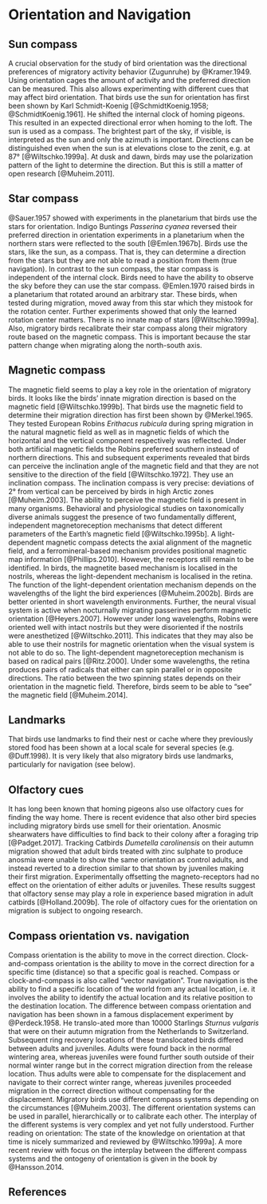 # Orientation and Navigation {#Sec:OrientationNavigation}

## Sun compass
A crucial observation for the study of bird orientation was the directional preferences of migratory activity behavior (Zugunruhe) by @Kramer.1949. Using orientation cages the amount of activity and the preferred direction can be measured. This also allows experimenting with different cues that may affect bird orientation. 
That birds use the sun for orientation has first been shown by Karl Schmidt-Koenig [@SchmidtKoenig.1958; @SchmidtKoenig.1961]. He shifted the internal clock of homing pigeons. This resulted in an expected directional error when homing to the loft. The sun is used as a compass. The brightest part of the sky, if visible, is interpreted as the sun and only the azimuth is important. Directions can be distinguished even when the sun is at elevations close to the zenit, e.g. at 87° [@Wiltschko.1999a].
At dusk and dawn, birds may use the polarization pattern of the light to determine the direction. But this is still a matter of open research [@Muheim.2011].


##	Star compass
@Sauer.1957 showed with experiments in the planetarium that birds use the stars for orientation. Indigo Buntings *Passerina cyanea* reversed their preferred direction in orientation experiments in a planetarium when the northern stars were reflected to the south [@Emlen.1967b]. Birds use the stars, like the sun, as a compass. That is, they can determine a direction from the stars but they are not able to read a position from them (true navigation). In contrast to the sun compass, the star compass is independent of the internal clock. Birds need to have the ability to observe the sky before they can use the star compass. @Emlen.1970 raised birds in a planetarium that rotated around an arbitrary star. These birds, when tested during migration, moved away from this star which they mistook for the rotation center. Further experiments showed that only the learned rotation center matters. There is no innate map of stars [@Wiltschko.1999a]. Also, migratory birds recalibrate their star compass along their migratory route based on the magnetic compass. This is important because the star pattern change when migrating along the north-south axis. 


##	Magnetic compass
The magnetic field seems to play a key role in the orientation of migratory birds. It looks like the birds' innate migration direction is based on the magnetic field [@Wiltschko.1999b]. That birds use the magnetic field to determine their migration direction has first been shown by @Merkel.1965. They tested European Robins *Erithacus rubicula* during spring migration in the natural magnetic field as well as in magnetic fields of which the horizontal and the vertical component respectively was reflected. Under both artificial magnetic fields the Robins preferred southern instead of northern directions. This and subsequent experiments revealed that birds can perceive the inclination angle of the magnetic field and that they are not sensitive to the direction of the field [@Wiltschko.1972]. They use an inclination compass. The inclination compass is very precise: deviations of 2° from vertical can be perceived by birds in high Arctic zones [@Muheim.2003].
The ability to perceive the magnetic field is present in many organisms. Behavioral and physiological studies on taxonomically diverse animals suggest the presence of two fundamentally different, independent magnetoreception mechanisms that detect different parameters of the Earth’s magnetic field [@Wiltschko.1995b]. A light-dependent magnetic compass detects the axial alignment of the magnetic field, and a ferromineral-based mechanism provides positional magnetic map information [@Phillips.2010]. However, the receptors still remain to be identified. In birds, the magnetite based mechanism is localised in the nostrils, whereas the light-dependent mechanism is localised in the retina. The function of the light-dependent orientation mechanism depends on the wavelengths of the light the bird experiences [@Muheim.2002b]. Birds are better oriented in short wavelength environments. Further, the neural visual system is active when nocturnally migrating passerines perform magnetic orientation [@Heyers.2007]. However under long wavelengths, Robins were oriented well with intact nostrils but they were disoriented if the nostrils were anesthetized [@Wiltschko.2011]. This indicates that they may also be able to use their nostrils for magnetic orientation when the visual system is not able to do so. 
The light-dependent magnetoreception mechanism is based on radical pairs [@Ritz.2000]. Under some wavelengths, the retina produces pairs of radicals that either can spin parallel or in opposite directions. The ratio between the two spinning states depends on their orientation in the magnetic field. Therefore, birds seem to be able to “see” the magnetic field [@Muheim.2014]. 


##	Landmarks
That birds use landmarks to find their nest or cache where they previously stored food has been shown at a local scale for several species (e.g. @Duff.1998). It is very likely that also migratory birds use landmarks, particularly for navigation (see below).


##	Olfactory cues
It has long been known that homing pigeons also use olfactory cues for finding the way home. There is recent evidence that also other bird species including migratory birds use smell for their orientation. Anosmic shearwaters have difficulties to find back to their colony after a foraging trip [@Padget.2017]. Tracking Catbirds *Dumetella carolinensis* on their autumn migration showed that adult birds treated with zinc sulphate to produce anosmia were unable to show the same orientation as control adults, and instead reverted to a direction similar to that shown by juveniles making their first migration. Experimentally offsetting the magneto-receptors had no effect on the orientation of either adults or juveniles. These results suggest that olfactory sense may play a role in experience based migration in adult catbirds [@Holland.2009b]. The role of olfactory cues for the orientation on migration is subject to ongoing research.


##	Compass orientation vs. navigation
Compass orientation is the ability to move in the correct direction. Clock-and-compass orientation is the ability to move in the correct direction for a specific time (distance) so that a specific goal is reached. Compass or clock-and-compass is also called "vector navigation". True navigation is the ability to find a specific location of the world from any actual location, i.e. it involves the ability to identify the actual location and its relative position to the destination location. The difference between compass orientation and navigation has been shown in a famous displacement experiment by @Perdeck.1958. He translo-ated more than 10000 Starlings *Sturnus vulgaris* that were on their autumn migration from the Netherlands to Switzerland. Subsequent ring recovery locations of these translocated birds differed between adults and juveniles. Adults were found back in the normal wintering area, whereas juveniles were found further south outside of their normal winter range but in the correct migration direction from the release location. Thus adults were able to compensate for the displacement and navigate to their correct winter range, whereas juveniles proceeded migration in the correct direction without compensating for the displacement.
Migratory birds use different compass systems depending on the circumstances [@Muheim.2003]. The different orientation systems can be used in parallel, hierarchically or to calibrate each other. The interplay of the different systems is very complex and yet not fully understood.
Further reading on orientation: The state of the knowledge on orientation at that time is nicely summarized and reviewed by @Wiltschko.1999a]. A more recent review with focus on the interplay between the different compass systems and the ontogeny of orientation is given in the book by @Hansson.2014.


## References